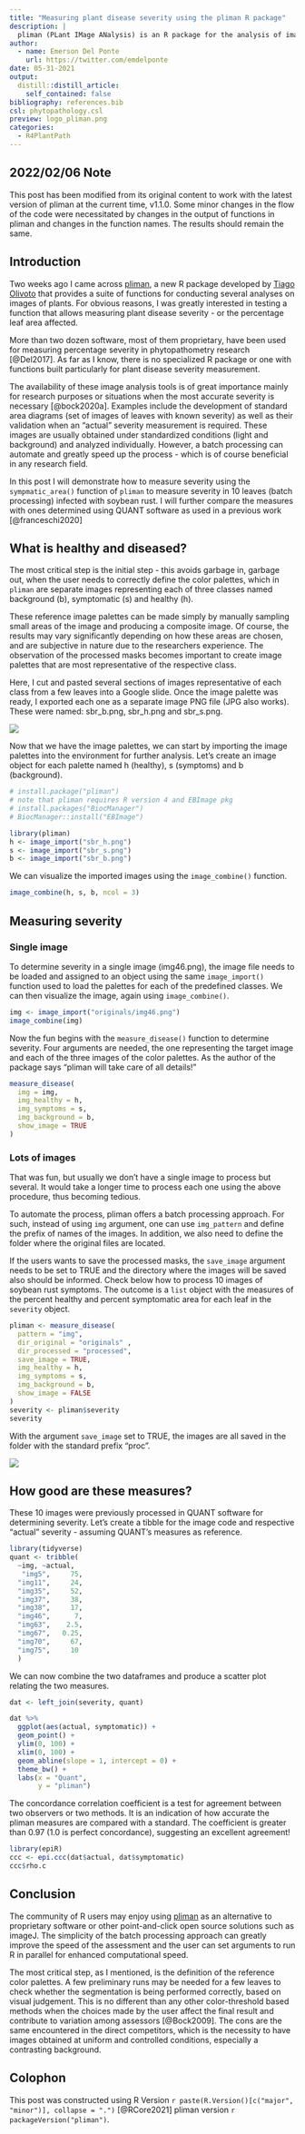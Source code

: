 ```yaml
---
title: "Measuring plant disease severity using the pliman R package"
description: |
  pliman (PLant IMage ANalysis) is an R package for the analysis of images of plants, mainly leaves, that offers a function for measuring plant disease severity. In this post I will demonstrate the use of pliman for determining severity on leaves affected by soybean rust as a case study.
author:
  - name: Emerson Del Ponte
    url: https://twitter.com/emdelponte
date: 05-31-2021
output:
  distill::distill_article:
    self_contained: false
bibliography: references.bib
csl: phytopathology.csl
preview: logo_pliman.png
categories:
  - R4PlantPath
---
```


## 2022/02/06 Note

This post has been modified from its original content to work with the latest version of pliman at the current time, v1.1.0.
Some minor changes in the flow of the code were necessitated by changes in the output of functions in pliman and changes in the function names.
The results should remain the same.

## Introduction

Two weeks ago I came across [pliman](https://tiagoolivoto.github.io/pliman/), a new R package developed by [Tiago Olivoto](https://github.com/TiagoOlivoto) that provides a suite of functions for conducting several analyses on images of plants. For obvious reasons, I was greatly interested in testing a function that allows measuring plant disease severity - or the percentage leaf area affected.

More than two dozen software, most of them proprietary, have been used for measuring percentage severity in phytopathometry research [@Del2017]. As far as I know, there is no specialized R package or one with functions built particularly for plant disease severity measurement.

The availability of these image analysis tools is of great importance mainly for research purposes or situations when the most accurate severity is necessary [@bock2020a]. Examples include the development of standard area diagrams (set of images of leaves with known severity) as well as their validation when an "actual" severity measurement is required. These images are usually obtained under standardized conditions (light and background) and analyzed individually. However, a batch processing can automate and greatly speed up the process - which is of course beneficial in any research field.

In this post I will demonstrate how to measure severity using the `sympmatic_area()` function of `pliman` to measure severity in 10 leaves (batch processing) infected with soybean rust. I will further compare the measures with ones determined using QUANT software as used in a previous work [@franceschi2020]

## What is healthy and diseased?

The most critical step is the initial step - this avoids garbage in, garbage out, when the user needs to correctly define the color palettes, which in `pliman` are separate images representing each of three classes named background (b), symptomatic (s) and healthy (h).

These reference image palettes can be made simply by manually sampling small areas of the image and producing a composite image. Of course, the results may vary significantly depending on how these areas are chosen, and are subjective in nature due to the researchers experience. The observation of the processed masks becomes important to create image palettes that are most representative of the respective class.

Here, I cut and pasted several sections of images representative of each class from a few leaves into a Google slide. Once the image palette was ready, I exported each one as a separate image PNG file (JPG also works). These were named: sbr_b.png, sbr_h.png and sbr_s.png.

![](pliman1.png)

Now that we have the image palettes, we can start by importing the image palettes into the environment for further analysis. Let's create an image object for each palette named h (healthy), s (symptoms) and b (background).

```r
# install.package("pliman")
# note that pliman requires R version 4 and EBImage pkg
# install.packages("BiocManager")
# BiocManager::install("EBImage")

library(pliman)
h <- image_import("sbr_h.png")
s <- image_import("sbr_s.png")
b <- image_import("sbr_b.png")
```

We can visualize the imported images using the `image_combine()` function.

```r
image_combine(h, s, b, ncol = 3)
```

## Measuring severity

### Single image

To determine severity in a single image (img46.png), the image file needs to be loaded and assigned to an object using the same `image_import()` function used to load the palettes for each of the predefined classes. We can then visualize the image, again using `image_combine()`.

```r
img <- image_import("originals/img46.png")
image_combine(img)
```

Now the fun begins with the `measure_disease()` function to determine severity. Four arguments are needed, the one representing the target image and each of the three images of the color palettes. As the author of the package says "pliman will take care of all details!"

```r
measure_disease(
  img = img,
  img_healthy = h,
  img_symptoms = s,
  img_background = b,
  show_image = TRUE
)
```

### Lots of images

That was fun, but usually we don't have a single image to process but several. It would take a longer time to process each one using the above procedure, thus becoming tedious.

To automate the process, pliman offers a batch processing approach. For such, instead of using `img` argument, one can use `img_pattern` and define the prefix of names of the images. In addition, we also need to define the folder where the original files are located.

If the users wants to save the processed masks, the `save_image` argument needs to be set to TRUE and the directory where the images will be saved also should be informed. Check below how to process 10 images of soybean rust symptoms. The outcome is a `list` object with the measures of the percent healthy and percent symptomatic area for each leaf in the `severity` object.

```r
pliman <- measure_disease(
  pattern = "img",
  dir_original = "originals" ,
  dir_processed = "processed",
  save_image = TRUE,
  img_healthy = h,
  img_symptoms = s,
  img_background = b,
  show_image = FALSE
)
severity <- pliman$severity
severity
```

With the argument `save_image` set to TRUE, the images are all saved in the folder with the standard prefix "proc".

![](pliman2.png)

## How good are these measures?

These 10 images were previously processed in QUANT software for determining severity. Let's create a tibble for the image code and respective "actual" severity - assuming QUANT's measures as reference.

```r
library(tidyverse)
quant <- tribble(
  ~img, ~actual,
   "img5",     75,
  "img11",     24,
  "img35",     52,
  "img37",     38,
  "img38",     17,
  "img46",      7,
  "img63",    2.5,
  "img67",   0.25,
  "img70",     67,
  "img75",     10
  )
```

We can now combine the two dataframes and produce a scatter plot relating the two measures.

```r
dat <- left_join(severity, quant)

dat %>%
  ggplot(aes(actual, symptomatic)) +
  geom_point() +
  ylim(0, 100) +
  xlim(0, 100) +
  geom_abline(slope = 1, intercept = 0) +
  theme_bw() +
  labs(x = "Quant",
       y = "pliman")
```

The concordance correlation coefficient is a test for agreement between two observers or two methods. It is an indication of how accurate the pliman measures are compared with a standard. The coefficient is greater than 0.97 (1.0 is perfect concordance), suggesting an excellent agreement!

```r
library(epiR)
ccc <- epi.ccc(dat$actual, dat$symptomatic)
ccc$rho.c
```

## Conclusion

The community of R users may enjoy using [pliman](https://tiagoolivoto.github.io/pliman/) as an alternative to proprietary software or other point-and-click open source solutions such as imageJ. The simplicity of the batch processing approach can greatly improve the speed of the assessment and the user can set arguments to run R in parallel for enhanced computational speed.

The most critical step, as I mentioned, is the definition of the reference color palettes. A few preliminary runs may be needed for a few leaves to check whether the segmentation is being performed correctly, based on visual judgement. This is no different than any other color-threshold based methods when the choices made by the user affect the final result and contribute to variation among assessors [@Bock2009]. The cons are the same encountered in the direct competitors, which is the necessity to have images obtained at uniform and controlled conditions, especially a contrasting background.

## Colophon

This post was constructed using R Version ```r paste(R.Version()[c("major", "minor")], collapse = ".")``` [@RCore2021] pliman version `r packageVersion("pliman")`.

